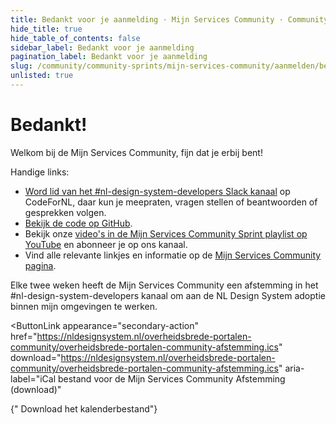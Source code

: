 ```yaml
---
title: Bedankt voor je aanmelding · Mijn Services Community · Community Sprints
hide_title: true
hide_table_of_contents: false
sidebar_label: Bedankt voor je aanmelding
pagination_label: Bedankt voor je aanmelding
slug: /community/community-sprints/mijn-services-community/aanmelden/bedankt
unlisted: true
---
```



# Bedankt!

Welkom bij de Mijn Services Community, fijn dat je erbij bent!

Handige links:

- [Word lid van het #nl-design-system-developers Slack kanaal](https://praatmee.codefor.nl) op CodeForNL, daar kun je meepraten, vragen stellen of beantwoorden of gesprekken volgen.
- [Bekijk de code op GitHub](https://github.com/nl-design-system/mijn-services-community).
- Bekijk onze [video's in de Mijn Services Community Sprint playlist op YouTube](https://www.youtube.com/playlist?list=PLnAxFMscDU3F1VYQxlJLpmV-Z-FQ6hCU_) en abonneer je op ons kanaal.
- Vind alle relevante linkjes en informatie op de [Mijn Services Community pagina](https://nldesignsystem.nl/community/community-sprints/mijn-services-community).

Elke twee weken heeft de Mijn Services Community een afstemming in het #nl-design-system-developers kanaal om aan de NL Design System adoptie binnen mijn omgevingen te werken.

<ButtonLink
  appearance="secondary-action"
  href="https://nldesignsystem.nl/overheidsbrede-portalen-community/overheidsbrede-portalen-community-afstemming.ics"
  download="https://nldesignsystem.nl/overheidsbrede-portalen-community/overheidsbrede-portalen-community-afstemming.ics"
  aria-label="iCal bestand voor de Mijn Services Community Afstemming (download)"
>
  <IconCalendarEvent />
  {" Download het kalenderbestand"}
</ButtonLink>
